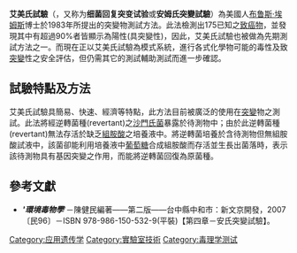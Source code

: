 {{noteAT|G1=生命科学}}
'''艾美氏試驗'''（{{lang-en|Ames test}}，又称为'''细菌回复突变试验'''或'''安姆氏突變試驗'''）為美國人[[布魯斯·艾姆斯|布鲁斯·埃姆斯]]博士於1983年所提出的突變物測試方法。此法檢測出175已知之[[致癌物|致癌物]]，並發現其中有超過90%者皆顯示為陽性(具突變性)，因此，艾美氏試驗也被做為先期測試方法之一。而現在正以艾美氏試驗為模式系統，進行各式化學物可能的毒性及致[[突變|突變]]性之安全評估，但仍需其它的測試輔助測試而進一步確認。

== 試驗特點及方法 ==
艾美氏試驗具簡易、快速、經濟等特點，此方法目前被廣泛的使用在[[突變|突變]]物之測試。此法將經逆轉菌種(revertant)之[[沙門氏菌|沙門氏菌]]暴露於待測物中；由於此逆轉菌種(revertant)無法存活於缺乏[[組胺酸|組胺酸]]之培養液中。將逆轉菌培養於含待測物但無組胺酸試液中，該菌卻能利用培養液中[[葡萄糖|葡萄糖]]合成組胺酸而存活並生長出菌落時，表示該待測物具有基因突變之作用，而能將逆轉菌回復為原菌種。

== 參考文獻 ==
*''''''環境毒物學''''''－陳健民編著——第二版——台中縣中和市：新文京開發，2007〔民96〕－ISBN 978-986-150-532-9(平裝)【第四章－安氏突變試驗】。

[[Category:应用遗传学|Category:应用遗传学]]
[[Category:實驗室技術|Category:實驗室技術]]
[[Category:毒理学测试|Category:毒理学测试]]